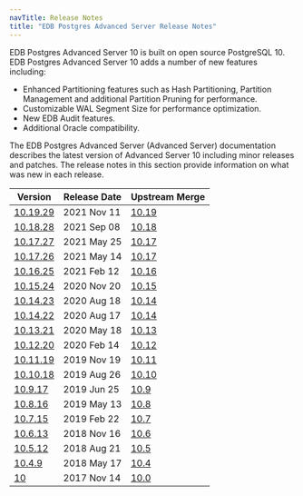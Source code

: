 ```yaml
---
navTitle: Release Notes
title: "EDB Postgres Advanced Server Release Notes"
---
```


EDB Postgres Advanced Server 10 is built on open source PostgreSQL 10. EDB Postgres Advanced Server 10 adds a number of new features including: 

-  Enhanced Partitioning features such as Hash Partitioning, Partition Management and additional Partition Pruning for performance.
-  Customizable WAL Segment Size for performance optimization.
-  New EDB Audit features.
-  Additional Oracle compatibility.

The EDB Postgres Advanced Server (Advanced Server) documentation describes the latest version of Advanced Server 10 including minor releases and patches. The release notes in this section provide information on what was new in each release. 

| Version | Release Date | Upstream Merge | 
| ------- | ------------ | -------------- | 
| [10.19.29](10_epas10.19.29_rel_notes.mdx) | 2021 Nov 11 | [10.19](https://www.postgresql.org/docs/10/release-10-19.html) | 
| [10.18.28](11_epas10.18.28_rel_notes.mdx) | 2021 Sep 08 | [10.18](https://www.postgresql.org/docs/10/release-10-18.html) | 
| [10.17.27](13_epas10.17.27_rel_notes.mdx) | 2021 May 25 | [10.17](https://www.postgresql.org/docs/10/release-10-17.html) | 
| [10.17.26](15_epas10.17.26_rel_notes.mdx) | 2021 May 14 | [10.17](https://www.postgresql.org/docs/10/release-10-17.html) | 
| [10.16.25](17_epas10.16.25_rel_notes.mdx) | 2021 Feb 12 | [10.16](https://www.postgresql.org/docs/10/release-10-16.html) | 
| [10.15.24](19_epas10.15.24_rel_notes.mdx) | 2020 Nov 20 | [10.15](https://www.postgresql.org/docs/10/release-10-15.html) | 
| [10.14.23](21_epas10.14.23_rel_notes.mdx) | 2020 Aug 18 | [10.14](https://www.postgresql.org/docs/10/release-10-14.html) | 
| [10.14.22](23_epas10.14.22_rel_notes.mdx) | 2020 Aug 17 | [10.14](https://www.postgresql.org/docs/10/release-10-14.html) | 
| [10.13.21](25_epas10.13.21_rel_notes.mdx) | 2020 May 18 | [10.13](https://www.postgresql.org/docs/10/release-10-13.html) | 
| [10.12.20](27_epas10.12.20_rel_notes.mdx) | 2020 Feb 14 | [10.12](https://www.postgresql.org/docs/10/release-10-12.html) | 
| [10.11.19](29_epas10.11.19_rel_notes.mdx) | 2019 Nov 19 | [10.11](https://www.postgresql.org/docs/10/release-10-11.html) | 
| [10.10.18](31_epas10.10.18_rel_notes.mdx) | 2019 Aug 26 | [10.10](https://www.postgresql.org/docs/10/release-10-10.html) | 
| [10.9.17](33_epas10.9.17_rel_notes.mdx)   | 2019 Jun 25 | [10.9](https://www.postgresql.org/docs/10/release-10-9.html) | 
| [10.8.16](35_epas10.8.16_rel_notes.mdx)   | 2019 May 13 | [10.8](https://www.postgresql.org/docs/10/release-10-8.html) | 
| [10.7.15](37_epas10.7.15_rel_notes.mdx)   | 2019 Feb 22 | [10.7](https://www.postgresql.org/docs/10/release-10-7.html) | 
| [10.6.13](39_epas10.6.13_rel_notes.mdx)   | 2018 Nov 16 | [10.6](https://www.postgresql.org/docs/10/release-10-6.html) | 
| [10.5.12](41_epas10.5.12_rel_notes.mdx)   | 2018 Aug 21 | [10.5](https://www.postgresql.org/docs/10/release-10-5.html) | 
| [10.4.9](43_epas10.4.9_rel_notes.mdx)     | 2018 May 17 | [10.4](https://www.postgresql.org/docs/10/release-10-4.html) | 
| [10](45_epas10_rel_notes.mdx)             | 2017 Nov 14 | [10.0](https://www.postgresql.org/docs/10/release-10.html)   | 